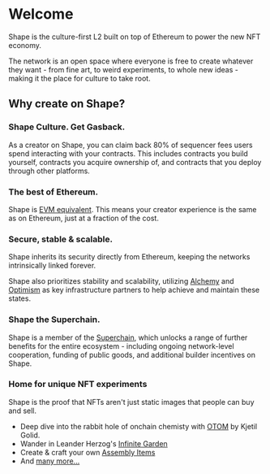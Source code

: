 
# Welcome

Shape is the culture-first L2 built on top of Ethereum to power the new NFT economy.

The network is an open space where everyone is free to create whatever they want - from fine art, to weird experiments, to whole new ideas - making it the place for culture to take root.

## Why create on Shape?

### Shape Culture. Get Gasback.

As a creator on Shape, you can claim back 80% of sequencer fees users spend interacting with your contracts. This includes contracts you build yourself, contracts you acquire ownership of, and contracts that you deploy through other platforms.

<GasbackCallout />

### The best of Ethereum.

Shape is [EVM equivalent](/building-on-shape/differences-ethereum-shape). This means your creator experience is the same as on Ethereum, just at a fraction of the cost.

### Secure, stable & scalable.

Shape inherits its security directly from Ethereum, keeping the networks intrinsically linked forever.

Shape also prioritizes stability and scalability, utilizing [Alchemy](/building-on-shape/alchemy-api) and [Optimism](https://www.optimism.io/) as key infrastructure partners to help achieve and maintain these states.

### Shape the Superchain.

Shape is a member of the [Superchain](https://docs.optimism.io/stack/explainer), which unlocks a range of further benefits for the entire ecosystem - including ongoing network-level cooperation, funding of public goods, and additional builder incentives on Shape.

### Home for unique NFT experiments

Shape is the proof that NFTs aren't just static images that people can buy and sell.

- Deep dive into the rabbit hole of onchain chemisty with [OTOM](/building-on-shape/onchain-compatible/otom) by Kjetil Golid.
- Wander in Leander Herzog's [Infinite Garden](https://infinite-garden.xyz)
- Create & craft your own [Assembly Items](/building-on-shape/onchain-compatible/assembly)
- And [many more...](https://shape.network/)
